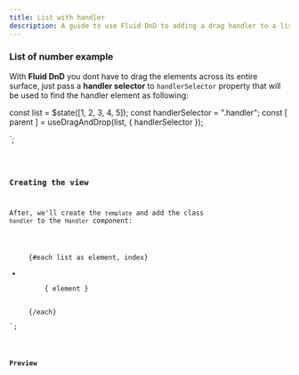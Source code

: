```yaml
---
title: List with handler
description: A guide to use Fluid DnD to adding a drag handler to a list.
---
```



### List of number example

With **Fluid DnD** you dont have to drag the elements across its entire surface, just pass a **handler selector** to `handlerSelector` property that will be used to find the handler element as following:


const list = $state([1, 2, 3, 4, 5]);
const handlerSelector = ".handler";
const [ parent ] = useDragAndDrop(list, { handlerSelector });

</script>`;

<Code code={listOfNumbers} lang="svelte" />

### Creating the view

After, we'll create the `template` and add the class `handler` to the `Handler` component:

<ul use:parent class="number-list">
  {#each list as element, index}
    <li class="number" data-index={index}>
      <Handler class="handler" />
      { element }
    </li>
  {/each}
</ul>`;


<Code code={listOfNumbersDraggable} lang="svelte" mark={highlightsDraggable} />

### Preview

<div class="pl-8">
  <SingleListWithHandler client:load />
</div>
